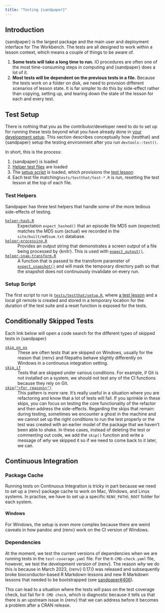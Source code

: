 ```yaml
---
title: "Testing {sandpaper}"
---
```


## Introduction

{sandpaper} is the largest package and the main user and deployment interface
for The Workbench. The tests are all designed to work within a lesson context,
which means a couple of things to be aware of.

1. **Some tests will take a long time to run.** IO procedures are often one of
   the most time-consuming steps in computing and {sandpaper} does a lot of it.
2. **Most tests will be dependent on the previous tests in a file.** 
   Because the tests work on a folder on disk, we need to provision different
   scenarios of lesson state. It is far simpler to do this by side-effect rather
   than copying, setting up, and tearing down the state of the lesson for each
   and every test.

## Test Setup

There is nothing that you as the contributor/developer need to do to set up for
running these tests beyond what you have already done in [your development
setup](setup.html). This section describes conceptually how {testthat} and
{sandpaper} setup the testing environment after you run `devtools::test()`.

In short, this is the process:

1. {sandpaper} is loaded
2. [Helper test files](#helpers) are loaded
3. The [setup script](#setup-script) is loaded, which provisions the [test 
   lesson](https://carpentries.github.io/sandpaper/reference/fixtures.html)
4. Each test file matching`tests/testthat/test-*.R` is run, resetting the test
   lesson at the top of each file.

### Test Helpers {#helpers}

Sandpaper has three test helpers that handle some of the more tedious
side-effects of testing.

[`helper-hash.R`](https://github.com/carpentries/sandpaper/blob/HEAD/tests/testthat/helper-hash.R)
: Expectation `expect_hashed()` that an episode file MD5 sum (expected) matches
  the MD5 sum (actual) we recorded in the `site/built/md5sum.txt` database.

[`helper-processing.R`](https://github.com/carpentries/sandpaper/blob/HEAD/tests/testthat/helper-processing.R)
: Provides an output string that demonstrates a screen output of a file being
  processed by {knitr}. This is used with [`expect_output()`](https://testthat.r-lib.org/reference/expect_output.html).

[`helper-snap-transform.R`](https://github.com/carpentries/sandpaper/blob/HEAD/tests/testthat/helper-snap-transform.R)
: A function that is passed to the transform parameter of
  [`expect_snapshot()`](https://testthat.r-lib.org/reference/expect_snapshot.html)
  and will mask the temporary directory path so that the snapshot does not
  continuously invalidate on every run.

### Setup Script {#setup-script}

The first script to run is
[`tests/testthat/setup.R`](https://github.com/carpentries/sandpaper/blob/HEAD/tests/testthat/setup.R),
where [a test
lesson](https://carpentries.github.io/sandpaper/reference/fixtures.html) and a
local git remote is created and stored in a temporary location for the duration
of the test suite and a reset function is exposed for the tests. 

## Conditionally Skipped Tests

Each link below will open a code search for the different types of skipped tests
in {sandpaper}

[`skip_on_os`](https://github.com/search?q=repo%3Acarpentries%2Fsandpaper+skip_on_os&type=code)
: These are often tests that are skipped on Windows, usually for the reason that
  {renv} and filepaths behave slightly differently on Windows in a continuous
  integration setting.

[`skip_if`](https://github.com/search?q=repo%3Acarpentries%2Fsandpaper+skip_if&type=code)
: Tests that are skipped under various conditions. For example, if Git is not
  installed on a system, we should not test any of the CI functions because they
  rely on Git.

[`skip("<for reasons>")`](https://github.com/search?q=repo%3Acarpentries%2Fsandpaper+skip%28&type=code)
: This pattern is more rare. It's really useful in a situation where you are
  refactoring and know that a lot of tests will fail. If you sprinkle in these
  skips, you can focus on testing the core functionality of the refactor and
  then address the side-effects. Regarding the skips that remain: during
  testing, sometimes we encounter a ghost in the machine and we cannot set up
  the right conditions to run the test properly or the test was created with an
  earlier model of the package that we haven't been able to shake. In these
  cases, instead of deleting the test or commenting out code, we add the `skip()`
  function and write a message of _why_ we skipped it so if we need to come back
  to it later, we can.


## Continuous Integration


### Package Cache

Running tests on Continuous Integration is tricky in part because we need to set
up a {renv} package cache to work on Mac, Windows, and Linux systems. In
practise, we have to set up a specific `RENV_PATHS_ROOT` folder for each system.


#### Windows

For Windows, the setup is even more complex because there are weird caveats in
how pandoc and {renv} work on the CI version of Windows.

### Dependencies

At the moment, we test the current versions of dependencies when we are running
tests in the `test-coverage.yaml` file. For the `R-CMD-check.yaml` file,
however, we test the development version of {renv}. The reason _why_ we do this
is because in March 2023, {renv} 0.17.0 was released and subsequently broke
bioconductor-based R Markdown lessons and new R Markdown lessons that needed to
be bootstrapped (see [sandpaper#406](https://github.com/carpentries/sandpaper/issues/406)). 

This can lead to a situation where the tests will pass on the test coverage
check, but fail for `R CMD check`, which is diagnostic because it tells us that
there is an upstream issue in {renv} that we can address before it becomes a
problem after a CRAN release.


